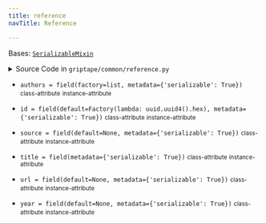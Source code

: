 ```yaml
---
title: reference
navTitle: Reference

---
```


<span id="griptape.common.reference.Reference"></span>

Bases:
 [`SerializableMixin`](../mixins/serializable_mixin.mdx#griptape.mixins.serializable_mixin.SerializableMixin "SerializableMixin (griptape.mixins.serializable_mixin.SerializableMixin)")

<details><summary>Source Code in <code>griptape&#47;common&#47;reference.py</code></summary>

```python
@define(kw_only=True)
class Reference(SerializableMixin):
    id: str = field(default=Factory(lambda: uuid.uuid4().hex), metadata={"serializable": True})
    title: str = field(metadata={"serializable": True})
    authors: list[str] = field(factory=list, metadata={"serializable": True})
    source: Optional[str] = field(default=None, metadata={"serializable": True})
    year: Optional[str] = field(default=None, metadata={"serializable": True})
    url: Optional[str] = field(default=None, metadata={"serializable": True})
```

</details>

-   `authors = field(factory=list, metadata={'serializable': True})` <small>class-attribute</small> <small>instance-attribute</small>  <span id="griptape.common.reference.Reference.authors"></span> 

-   `id = field(default=Factory(lambda: uuid.uuid4().hex), metadata={'serializable': True})` <small>class-attribute</small> <small>instance-attribute</small>  <span id="griptape.common.reference.Reference.id"></span> 

-   `source = field(default=None, metadata={'serializable': True})` <small>class-attribute</small> <small>instance-attribute</small>  <span id="griptape.common.reference.Reference.source"></span> 

-   `title = field(metadata={'serializable': True})` <small>class-attribute</small> <small>instance-attribute</small>  <span id="griptape.common.reference.Reference.title"></span> 

-   `url = field(default=None, metadata={'serializable': True})` <small>class-attribute</small> <small>instance-attribute</small>  <span id="griptape.common.reference.Reference.url"></span> 

-   `year = field(default=None, metadata={'serializable': True})` <small>class-attribute</small> <small>instance-attribute</small>  <span id="griptape.common.reference.Reference.year"></span> 
